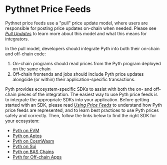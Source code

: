 # Pythnet Price Feeds

Pythnet price feeds use a "pull" price update model, where users are responsible for posting price updates on-chain when needed.
Please see [_Pull Updates_](pythnet-price-feeds/pull-updates) to learn more about this model and what this means for integrators.

In the pull model, developers should integrate Pyth into both their on-chain and off-chain code:

1. On-chain programs should read prices from the Pyth program deployed on the same chain
2. Off-chain frontends and jobs should include Pyth price updates alongside (or within) their application-specific transactions.

Pyth provides ecosystem-specific SDKs to assist with both the on- and off-chain pieces of the integration.
The easiest way to use Pyth price feeds is to integrate the appropriate SDKs into your application.
Before getting started with an SDK, please read [_Using Price Feeds_](pythnet-price-feeds/best-practices.md) to understand how Pyth price feeds are represented, and to learn best practices to use Pyth prices safely and correctly.
Then, follow the links below to find the right SDK for your ecosystem:

- [Pyth on EVM](pythnet-price-feeds/evm.md)
- [Pyth on Aptos](pythnet-price-feeds/aptos.md)
- [Pyth on CosmWasm](pythnet-price-feeds/cosmwasm.md)
- [Pyth on Sui](pythnet-price-feeds/sui.md)
- [Pyth on BAS Chains](pythnet-price-feeds/bas.md)
- [Pyth for Off-chain Apps](pythnet-price-feeds/off-chain.md)
